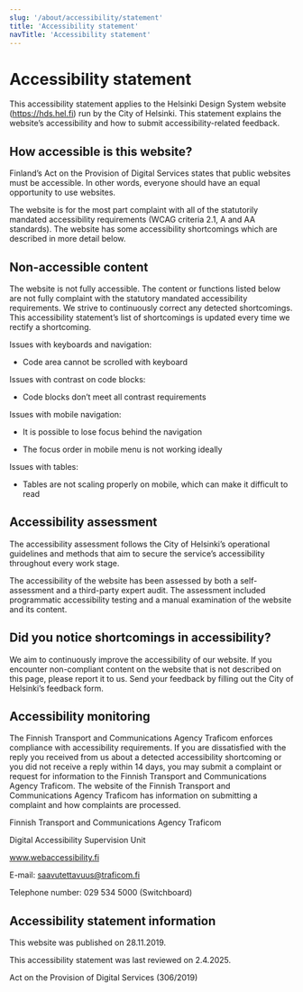 ```yaml
---
slug: '/about/accessibility/statement'
title: 'Accessibility statement'
navTitle: 'Accessibility statement'
---
```



# Accessibility statement

<LeadParagraph>This accessibility statement applies to the Helsinki Design System website (https://hds.hel.fi) run by the City of Helsinki. This statement explains the website’s accessibility and how to submit accessibility-related feedback.  </LeadParagraph>

## How accessible is this website? 

Finland’s Act on the Provision of Digital Services states that public websites must be accessible. In other words, everyone should have an equal opportunity to use websites.  

The website is for the most part complaint with all of the statutorily mandated accessibility requirements (WCAG criteria 2.1, A and AA standards). The website has some accessibility shortcomings which are described in more detail below.   

## Non-accessible content 

The website is not fully accessible. The content or functions listed below are not fully complaint with the statutory mandated accessibility requirements. We strive to continuously correct any detected shortcomings. This accessibility statement’s list of shortcomings is updated every time we rectify a shortcoming. 

Issues with keyboards and navigation: 

- Code area cannot be scrolled with keyboard 

Issues with contrast on code blocks: 

- Code blocks don’t meet all contrast requirements 

Issues with mobile navigation: 

- It is possible to lose focus behind the navigation 

- The focus order in mobile menu is not working ideally 

Issues with tables: 

- Tables are not scaling properly on mobile, which can make it difficult to read 

## Accessibility assessment 

The accessibility assessment follows the City of Helsinki’s operational guidelines and methods that aim to secure the service’s accessibility throughout every work stage.  

The accessibility of the website has been assessed by both a self-assessment and a third-party expert audit. The assessment included programmatic accessibility testing and a manual examination of the website and its content.  

## Did you notice shortcomings in accessibility? 

We aim to continuously improve the accessibility of our website. If you encounter non-compliant content on the website that is not described on this page, please report it to us. Send your feedback by filling out the <ExternalLink openInNewTab openInNewTabAriaLabel="Opens in a new tab" href="https://palautteet.hel.fi/en/">City of Helsinki’s feedback form. </ExternalLink>

## Accessibility monitoring 

The Finnish Transport and Communications Agency Traficom enforces compliance with accessibility requirements. If you are dissatisfied with the reply you received from us about a detected accessibility shortcoming or you did not receive a reply within 14 days, you may submit a complaint or request for information to the Finnish Transport and Communications Agency Traficom. The website of the Finnish Transport and Communications Agency Traficom has information on submitting a complaint and how complaints are processed. 

Finnish Transport and Communications Agency Traficom 

Digital Accessibility Supervision Unit 

<ExternalLink openInNewTab openInNewTabAriaLabel="Opens in a new tab" href="https://www.webaccessibility.fi">www.webaccessibility.fi</ExternalLink>

E-mail: saavutettavuus@traficom.fi 

Telephone number: 029 534 5000 (Switchboard) 

## Accessibility statement information 

This website was published on 28.11.2019. 

This accessibility statement was last reviewed on 2.4.2025. 

<ExternalLink openInNewTab openInNewTabAriaLabel="Opens in a new tab" href="https://www.finlex.fi/fi/laki/alkup/2019/20190306">Act on the Provision of Digital Services (306/2019) </ExternalLink>